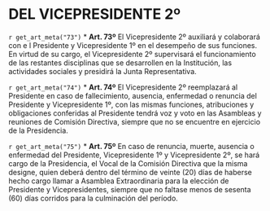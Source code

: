 # DEL VICEPRESIDENTE 2º

`r get_art_meta("73")`
* **Art. 73º**
El Vicepresidente 2º auxiliará y colaborará con e l Presidente y Vicepresidente 1º en el desempeño de sus funciones. En virtud de su cargo, el Vicepresidente 2º supervisará el funcionamiento de las restantes disciplinas que se desarrollen en la Institución, las actividades sociales y presidirá la Junta Representativa.

`r get_art_meta("74")`
* **Art. 74º**
El Vicepresidente 2º reemplazará al Presidente en caso de fallecimiento, ausencia, enfermedad o renuncia del Presidente y Vicepresidente 1º, con las mismas funciones, atribuciones y obligaciones conferidas al Presidente tendrá voz y voto en las Asambleas y reuniones de Comisión Directiva, siempre que no se encuentre en ejercicio de la Presidencia.

`r get_art_meta("75")`
* **Art. 75º**
En caso de renuncia, muerte, ausencia o enfermedad del Presidente, Vicepresidente 1º y Vicepresidente 2º, se hará cargo de la Presidencia, el Vocal de la Comisión Directiva que la misma designe, quien deberá dentro del término de veinte (20) días de haberse hecho cargo llamar a Asamblea Extraordinaria para la elección de Presidente y Vicepresidentes, siempre que no faltase menos de sesenta (60) días corridos para la culminación del período.
